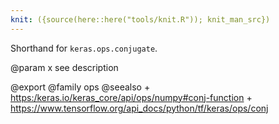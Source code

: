```yaml
---
knit: ({source(here::here("tools/knit.R")); knit_man_src})
---
```

Shorthand for `keras.ops.conjugate`.

@param x see description

@export
@family ops
@seealso
+ <https:/keras.io/keras_core/api/ops/numpy#conj-function>
+ <https://www.tensorflow.org/api_docs/python/tf/keras/ops/conj>

